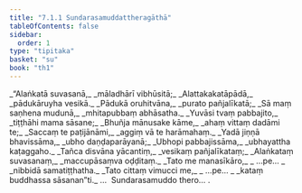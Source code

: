 ```yaml
---
title: "7.1.1 Sundarasamuddattheragāthā"
tableOfContents: false
sidebar:
  order: 1
type: "tipitaka"
basket: "su"
book: "th1"
---
```



<DynamicBreadcrumb />

<Division number="459" book="th1" bookNo="19" page="291">

<Paragraph number="744" type="verses" book="th1">
_“Alaṅkatā suvasanā,_  
_māladhārī vibhūsitā;_  
_Alattakakatāpādā,_  
_pādukāruyha vesikā._  

</Paragraph>

</Division>
<Division number="460" book="th1" bookNo="19" page="291">

<Paragraph number="745" type="verses" book="th1">
_Pādukā oruhitvāna,_  
_purato pañjalīkatā;_  
_Sā maṃ saṇhena mudunā,_  
_mhitapubbaṃ abhāsatha._  

</Paragraph>

</Division>
<Division number="461" book="th1" bookNo="19" page="291">

<Paragraph number="746" type="verses" book="th1">
_Yuvāsi tvaṃ pabbajito,_  
_tiṭṭhāhi mama sāsane;_  
_Bhuñja mānusake kāme,_  
_ahaṃ vittaṃ dadāmi te;_  
_Saccaṃ te paṭijānāmi,_  
_aggiṃ vā te harāmahaṃ._  

</Paragraph>

</Division>
<Division number="462" book="th1" bookNo="19" page="291">

<Paragraph number="747" type="verses" book="th1">
_Yadā jiṇṇā bhavissāma,_  
_ubho daṇḍaparāyanā;_  
_Ubhopi pabbajissāma,_  
_ubhayattha kaṭaggaho._  

</Paragraph>

</Division>
<Division number="463" book="th1" bookNo="19" page="291">

<Paragraph number="748" type="verses" book="th1">
_Tañca disvāna yācantiṃ,_  
_vesikaṃ pañjalīkataṃ;_  
_Alaṅkataṃ suvasanaṃ,_  
_maccupāsaṃva oḍḍitaṃ._  

</Paragraph>

</Division>
<Division number="464" book="th1" bookNo="19" page="291">

<Paragraph number="749" type="verses" book="th1">
_Tato me manasīkāro,_  
_ …pe… _  
_nibbidā samatiṭṭhatha._  

</Paragraph>

</Division>
<Division number="465" book="th1" bookNo="19" page="291">

<Paragraph number="750" type="verses" book="th1">
_Tato cittaṃ vimucci me,_  
_ …pe… _  
_kataṃ buddhassa sāsanan”ti._  


</Paragraph>
</Division>

<Paragraph number="751" type="center" book="th1">
…  Sundarasamuddo thero… .
</Paragraph>